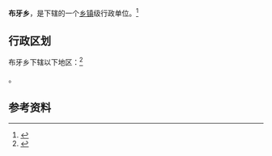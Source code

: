 {{中国乡级行政区|65/32/24/201/000}}

'''布牙乡'''，是{{PRC admin/fullname|65/32/24/201/000|3}}下辖的一个[[乡镇|乡镇]]级行政单位。<ref>{{PRC admin/ref sgc|{{PRC admin/parent|65/32/24/201/000}}}}</ref>

== 行政区划 ==

布牙乡下辖以下地区：<ref>{{PRC admin/ref sgc|65/32/24/201/000}}</ref>

{{PRC admin/children|65/32/24/201/000}}。

== 参考资料 ==

{{reflist}}

{{行政区划小作品}}
{{PRC admin/navcat|65/32/24/201/000}}
